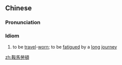 {{also|鞍马劳顿}}
==Chinese==
{{zh-forms|s=鞍马劳顿|long journey on horseback|type=22}}

===Pronunciation===
{{zh-pron
|m=ānmǎláodùn
|c=on1 maa5 lou4 deon6
|cat=cy
}}

===Idiom===
{{zh-idiom}}

# to be [[travel]]-[[worn]]; to be [[fatigue]]d by a [[long]] [[journey]]

[[zh:鞍馬勞頓]]
